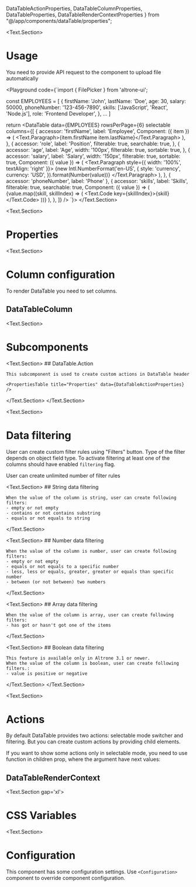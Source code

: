   DataTableActionProperties, DataTableColumnProperties,
  DataTableProperties,
  DataTableRenderContextProperties
} from "@/app/components/dataTable/properties";

<BluePrint title="Data Table" description="This component is used to render big amount of table data" />

<Text.Section>
# Usage

  You need to provide API request to the component to upload file automatically

  <Playground code={`import { FilePicker } from 'altrone-ui';

const EMPLOYEES = [
  {
    firstName: 'John',
    lastName: 'Doe',
    age: 30,
    salary: 50000,
    phoneNumber: '123-456-7890',
    skills: ['JavaScript', 'React', 'Node.js'],
    role: 'Frontend Developer',
  },
  ...
]

return <DataTable
    data={EMPLOYEES}
    rowsPerPage={6}
    selectable
    columns={[
      {
        accessor: 'firstName',
        label: 'Employee',
        Component: ({ item }) => (
          <Text.Paragraph>{item.firstName item.lastName}</Text.Paragraph>
        ),
      },
      {
        accessor: 'role',
        label: 'Position',
        filterable: true,
        searchable: true,
      },
      {
        accessor: 'age',
        label: 'Age',
        width: '100px',
        filterable: true,
        sortable: true,
      },
      {
        accessor: 'salary',
        label: 'Salary',
        width: '150px',
        filterable: true,
        sortable: true,
        Component: ({ value }) => (
          <Text.Paragraph style={{ width: '100%', textAlign: 'right' }}>
            {new Intl.NumberFormat('en-US', {
              style: 'currency',
              currency: 'USD',
            }).format(Number(value))}
          </Text.Paragraph>
        ),
      },
      { accessor: 'phoneNumber', label: 'Phone' },
      {
        accessor: 'skills',
        label: 'Skills',
        filterable: true,
        searchable: true,
        Component: ({ value }) => (
          <Flex gap="s" wrap>
            {value.map((skill, skillIndex) => (
              <Text.Code key={skillIndex}>{skill}</Text.Code>
            ))}
          </Flex>
        ),
      },
    ]}
  />
`}>
    <DataTableDemo />
</Playground>
</Text.Section>

<Text.Section>
  # Properties

  <PropertiesTable title="Properties" data={DataTableProperties} />
</Text.Section>

<Text.Section>
  # Column configuration

  To render DataTable you need to set columns.

  ## DataTableColumn
  <PropertiesTable title="Properties" data={DataTableColumnProperties} />
</Text.Section>

<Text.Section>
  # Subcomponents

  <Text.Section>
    ## DataTable.Action

    This subcomponent is used to create custom actions in DataTable header

    <PropertiesTable title="Properties" data={DataTableActionProperties} />
  </Text.Section>
</Text.Section>

<Text.Section>
  # Data filtering

  User can create custom filter rules using "Filters" button. Type of the filter depends on object field type. To activate filtering
  at least one of the columns should have enabled `filtering` flag.

  User can create unlimited number of filter rules

  <Text.Section>
    ## String data filtering

    When the value of the column is string, user can create following filters:
    - empty or not empty
    - contains or not contains substring
    - equals or not equals to string
  </Text.Section>

  <Text.Section>
    ## Number data filtering

    When the value of the column is number, user can create following filters:
    - empty or not empty
    - equals or not equals to a specific number
    - less, less or equals, greater, greater or equals than specific number
    - between (or not between) two numbers
  </Text.Section>

  <Text.Section>
    ## Array data filtering

    When the value of the column is array, user can create following filters:
    - has got or hasn't got one of the items
  </Text.Section>

  <Text.Section>
    ## Boolean data filtering

    This feature is available only in Altrone 3.1 or newer.
    When the value of the column is boolean, user can create following filters.:
    - value is positive or negative
  </Text.Section>
</Text.Section>

<Text.Section>
  # Actions

  By default DataTable provides two actions: selectable mode switcher and filtering. But you can create custom actions by providing
  child elements.

  If you want to show some actions only in selectable mode, you need to use function in children prop, where the argument have next values:

  ## DataTableRenderContext
  <PropertiesTable data={DataTableRenderContextProperties} />
</Text.Section>

<Text.Section gap='xl'>
  # CSS Variables
  <CSSVariablesList data={DataTableCSSVariables} />
</Text.Section>

<Text.Section>
# Configuration

This component has some configuration settings. Use `<Configuration>` component to override component configuration.

<ConfigTable filter="dataTable." />
</Text.Section>
